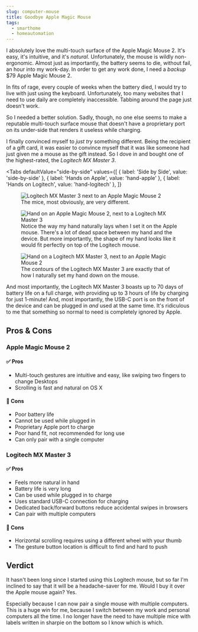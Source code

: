 ```yaml
---
slug: computer-mouse
title: Goodbye Apple Magic Mouse
tags:
  - smarthome
  - homeautomation
---
```



<!-- prettier-ignore-start -->
I absolutely love the multi-touch surface of the Apple Magic Mouse 2. It's easy, it's intuitive, and it's _natural_. Unfortunately, the mouse is wildly non-ergonomic. Almost just as importantly, the battery seems to die, without fail, an hour into my work-day. In order to get any work done, I need a _backup_ $79 Apple Magic Mouse 2.
<!-- prettier-ignore-end -->

In fits of rage, every couple of weeks when the battery died, I would try to live with just using the keyboard. Unfortunately, too many websites that I need to use daily are completely inaccessible. Tabbing around the page just doesn't work.

So I needed a better solution. Sadly, though, no one else seems to make a reputable multi-touch surface mouse that doesn't have a proprietary port on its under-side that renders it useless while charging.

<!-- truncate -->

I finally convinced myself to _just try_ something different. Being the recipient of a gift card, it was easier to convince myself that it was like someone had just given me a mouse as the gift instead. So I dove in and bought one of the highest-rated, the _Logitech MX Master 3_.

<Tabs
  defaultValue="side-by-side"
  values={[
    { label: 'Side by Side', value: 'side-by-side' },
    { label: 'Hands on Apple', value: 'hand-apple' },
    { label: 'Hands on Logitech', value: 'hand-logitech' },
  ]}
>
  <TabItem value="side-by-side">
    <figure>
      <Image img={require('../static/img/blog/mouse.jpg')} alt="Logitech MX Master 3 next to an Apple Magic Mouse 2" />
      <figcaption>The mice, most obviously, are very different.</figcaption>
    </figure>
  </TabItem>
  <TabItem value="hand-apple">
    <figure>
      <Image
        img={require('../static/img/blog/mouse-hand-apple.jpg')}
        alt="Hand on an Apple Magic Mouse 2, next to a Logitech MX Master 3"
      />
      <figcaption>
        Notice the way my hand naturally lays when I set it on the Apple mouse. There's a lot of dead space between my
        hand and the device. But more importantly, the shape of my hand looks like it would fit perfectly on top of the
        Logitech mouse.
      </figcaption>
    </figure>
  </TabItem>
  <TabItem value="hand-logitech">
    <figure>
      <Image
        img={require('../static/img/blog/mouse-hand-logi.jpg')}
        alt="Hand on a Logitech MX Master 3, next to an Apple Magic Mouse 2"
      />
      <figcaption>
        The contours of the Logitech MX Master 3 are exactly that of how I naturally set my hand down on the mouse.
      </figcaption>
    </figure>
  </TabItem>
</Tabs>

And most importantly, the Logitech MX Master 3 boasts up to 70 days of battery life on a full charge, with providing up to 3 hours of life by charging for just 1-minute! And, most importantly, the USB-C port is on the front of the device and can be plugged in _and_ used at the same time. It's ridiculous to me that something so normal to need is completely ignored by Apple.

## Pros & Cons

### Apple Magic Mouse 2

#### ✅ Pros

- Multi-touch gestures are intuitive and easy, like swiping two fingers to change Desktops
- Scrolling is fast and natural on OS X

#### 🚫 Cons

- Poor battery life
- Cannot be used while plugged in
- Proprietary Apple port to charge
- Poor hand fit, not recommended for long use
- Can only pair with a single computer

### Logitech MX Master 3

#### ✅ Pros

- Feels more natural in hand
- Battery life is very long
- Can be used while plugged in to charge
- Uses standard USB-C connection for charging
- Dedicated back/forward buttons reduce accidental swipes in browsers
- Can pair with multiple computers

#### 🚫 Cons

- Horizontal scrolling requires using a different wheel with your thumb
- The gesture button location is difficult to find and hard to push

## Verdict

It hasn't been long since I started using this Logitech mouse, but so far I'm inclined to say that it will be a headache-saver for me. Would I buy it over the Apple mouse again? Yes.

Especially because I can now pair a single mouse with multiple computers. This is a huge win for me, because I switch between my work and personal computers all the time. I no longer have the need to have multiple mice with labels written in sharpie on the bottom so I know which is which.
